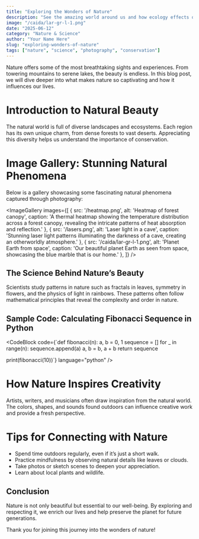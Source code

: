 ```yaml
---
title: "Exploring the Wonders of Nature"
description: "See the amazing world around us and how ecology effects our daily and future lives"
image: "/caida/lar-gr-l-1.png"
date: "2025-06-12"
category: "Nature & Science"
author: "Your Name Here"
slug: "exploring-wonders-of-nature"
tags: ["nature", "science", "photography", "conservation"]
---
```


Nature offers some of the most breathtaking sights and experiences. From towering mountains to serene lakes, the beauty is endless. In this blog post, we will dive deeper into what makes nature so captivating and how it influences our lives.

# Introduction to Natural Beauty

The natural world is full of diverse landscapes and ecosystems. Each region has its own unique charm, from dense forests to vast deserts. Appreciating this diversity helps us understand the importance of conservation.

# Image Gallery: Stunning Natural Phenomena

Below is a gallery showcasing some fascinating natural phenomena captured through photography:

<ImageGallery
  images={[
    { 
      src: '/heatmap.png', 
      alt: 'Heatmap of forest canopy',
      caption: 'A thermal heatmap showing the temperature distribution across a forest canopy, revealing the intricate patterns of heat absorption and reflection.'
    },
    { 
      src: '/lasers.png', 
      alt: 'Laser light in a cave',
      caption: 'Stunning laser light patterns illuminating the darkness of a cave, creating an otherworldly atmosphere.'
    },
    { 
      src: '/caida/lar-gr-l-1.png', 
      alt: 'Planet Earth from space',
      caption: 'Our beautiful planet Earth as seen from space, showcasing the blue marble that is our home.'
    },
  ]}
/>

## The Science Behind Nature’s Beauty

Scientists study patterns in nature such as fractals in leaves, symmetry in flowers, and the physics of light in rainbows. These patterns often follow mathematical principles that reveal the complexity and order in nature.

## Sample Code: Calculating Fibonacci Sequence in Python

<CodeBlock
  code={`def fibonacci(n):
    a, b = 0, 1
    sequence = []
    for _ in range(n):
        sequence.append(a)
        a, b = b, a + b
    return sequence

print(fibonacci(10))`}
  language="python"
/>

# How Nature Inspires Creativity

Artists, writers, and musicians often draw inspiration from the natural world. The colors, shapes, and sounds found outdoors can influence creative work and provide a fresh perspective.

# Tips for Connecting with Nature

-  Spend time outdoors regularly, even if it’s just a short walk.
-  Practice mindfulness by observing natural details like leaves or clouds.
-  Take photos or sketch scenes to deepen your appreciation.
-  Learn about local plants and wildlife.

## Conclusion

Nature is not only beautiful but essential to our well-being. By exploring and respecting it, we enrich our lives and help preserve the planet for future generations.

Thank you for joining this journey into the wonders of nature!
